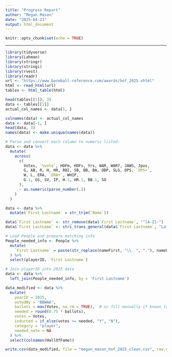 ```yaml
---
title: "Progress Report"
author: "Megan Mason"
date: "2025-04-23"
output: html_document
---
```


```r
knitr::opts_chunk$set(echo = TRUE)
```
---

<!-- README.md is generated from README.Rmd. Please edit the README.Rmd file -->


```r
library(tidyverse)
library(Lahman)
library(stringr)
library(stringi)
library(rvest)
library(readr)
url <- "https://www.baseball-reference.com/awards/hof_2025.shtml"
html <- read_html(url)
tables <- html_table(html)

head(tables[[1]], 3)
data <- tables[[1]]
actual_col_names <- data[1, ]

colnames(data) <- actual_col_names
data <- data[-1, ]
head(data, 3)
names(data) <- make.unique(names(data))

# Parse and convert each column to numeric listed:
data <- data %>%
  mutate(
    across(
      c(
        Votes, `%vote`, HOFm, HOFs, Yrs, WAR, WAR7, JAWS, Jpos,
        G, AB, R, H, HR, RBI, SB, BB, BA, OBP, SLG, OPS, `OPS+`,
        W, L, ERA, `ERA+`, WHIP, 
        G.1, GS, SV, IP, H.1, HR.1, BB.1, SO
      ),
      ~ as.numeric(parse_number(.))
    )
  )

data <- data %>%
  mutate(`First Lastname` = str_trim(`Name`))

data$`First Lastname` <- str_remove(data$`First Lastname`, "^[A-Z]-")
data$`First Lastname` <- stri_trans_general(data$`First Lastname`, "Latin-ASCII")

# Load People and prepare matching info
People_needed_info <- People %>%
  mutate(
    `First Lastname` = paste(str_replace(nameFirst, "\\. ", "."), nameLast)
  ) %>%
  select(playerID, `First Lastname`)

# Join playerID into 2025 data
data <- data %>%
  left_join(People_needed_info, by = 'First Lastname')

data_modified <- data %>%
  mutate(
    yearID = 2025,
    votedBy = "BBWAA",
    ballots = max(Votes, na.rm = TRUE),  # or fill manually if known (e.g., 385 ballots)
    needed = round(0.75 * ballots),
    votes = Votes,
    inducted = if_else(votes >= needed, "Y", "N"),
    category = "player",
    needed_note = NA
  ) %>%
  select(colnames(HallOfFame))

write.csv(data_modified, file = "megan_mason_hof_2025_clean.csv", row.names = FALSE)
```

